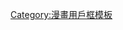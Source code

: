 {{Userbox-r
  |border-c = #000000
  |border-s = 1
  |id-c     = #FFCC00
  |id-s     = 14
  |id-fc    = #FFFF00
  |info-c   = #ffff00
  |info-s   = 10
  |info-fc  = #000000
  |id       = 冨樫<br />義博
  |info     = 這個用戶是'''[[冨樫義博]]'''的迷。
}}<noinclude>[[Category:漫畫用戶框模板]]</noinclude><includeonly>[[Category:喜歡冨樫義博的維基人|{{PAGENAME}}]]</includeonly>